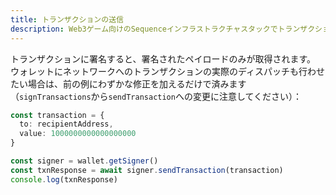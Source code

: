 ```yaml
---
title: トランザクションの送信
description: Web3ゲーム向けのSequenceインフラストラクチャスタックでトランザクションを送信するためのTypescriptの使用方法に関するドキュメント。
---
```


トランザクションに署名すると、署名されたペイロードのみが取得されます。
ウォレットにネットワークへのトランザクションの実際のディスパッチも行わせたい場合は、前の例にわずかな修正を加えるだけで済みます（`signTransactions`から`sendTransaction`への変更に注意してください）：

```ts
const transaction = {
  to: recipientAddress,
  value: 1000000000000000000
}

const signer = wallet.getSigner()
const txnResponse = await signer.sendTransaction(transaction)
console.log(txnResponse)

```
